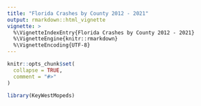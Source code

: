 ```yaml
---
title: "Florida Crashes by County 2012 - 2021"
output: rmarkdown::html_vignette
vignette: >
  %\VignetteIndexEntry{Florida Crashes by County 2012 - 2021}
  %\VignetteEngine{knitr::rmarkdown}
  %\VignetteEncoding{UTF-8}
---
```


```r
knitr::opts_chunk$set(
  collapse = TRUE,
  comment = "#>"
)
```

```r
library(KeyWestMopeds)
```
